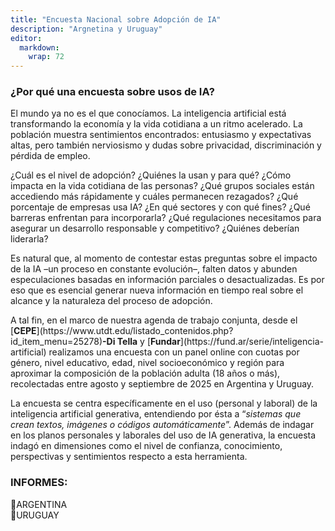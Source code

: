 ```yaml
---
title: "Encuesta Nacional sobre Adopción de IA"
description: "Argnetina y Uruguay"
editor: 
  markdown: 
    wrap: 72
---
```


### ¿Por qué una encuesta sobre usos de IA?

El mundo ya no es el que conocíamos. La inteligencia artificial está
transformando la economía y la vida cotidiana a un ritmo acelerado. La
población muestra sentimientos encontrados: entusiasmo y expectativas
altas, pero también nerviosismo y dudas sobre privacidad, discriminación
y pérdida de empleo.

¿Cuál es el nivel de adopción? ¿Quiénes la usan y para qué? ¿Cómo
impacta en la vida cotidiana de las personas? ¿Qué grupos sociales están
accediendo más rápidamente y cuáles permanecen rezagados? ¿Qué
porcentaje de empresas usa IA? ¿En qué sectores y con qué fines? ¿Qué
barreras enfrentan para incorporarla? ¿Qué regulaciones necesitamos para
asegurar un desarrollo responsable y competitivo? ¿Quiénes deberían
liderarla?

Es natural que, al momento de contestar estas preguntas sobre el impacto
de la IA --un proceso en constante evolución--, falten datos y abunden
especulaciones basadas en información parciales o desactualizadas. Es
por eso que es esencial generar nueva información en tiempo real sobre
el alcance y la naturaleza del proceso de adopción.

A tal fin, en el marco de nuestra agenda de trabajo conjunta, desde el
\[**CEPE**\](https://www.utdt.edu/listado_contenidos.php?id_item_menu=25278)**-Di
Tella** y \[**Fundar**\](https://fund.ar/serie/inteligencia-artificial)
realizamos una encuesta con un panel online con cuotas por género, nivel
educativo, edad, nivel socioeconómico y región para aproximar la
composición de la población adulta (18 años o más), recolectadas entre
agosto y septiembre de 2025 en Argentina y Uruguay.

La encuesta se centra específicamente en el uso (personal y laboral) de
la inteligencia artificial generativa, entendiendo por ésta a "*sistemas
que crean textos, imágenes o códigos automáticamente*". Además de
indagar en los planos personales y laborales del uso de IA generativa,
la encuesta indagó en dimensiones como el nivel de confianza,
conocimiento, perspectivas y sentimientos respecto a esta herramienta.

### **INFORMES:**

📄ARGENTINA\
📄URUGUAY
